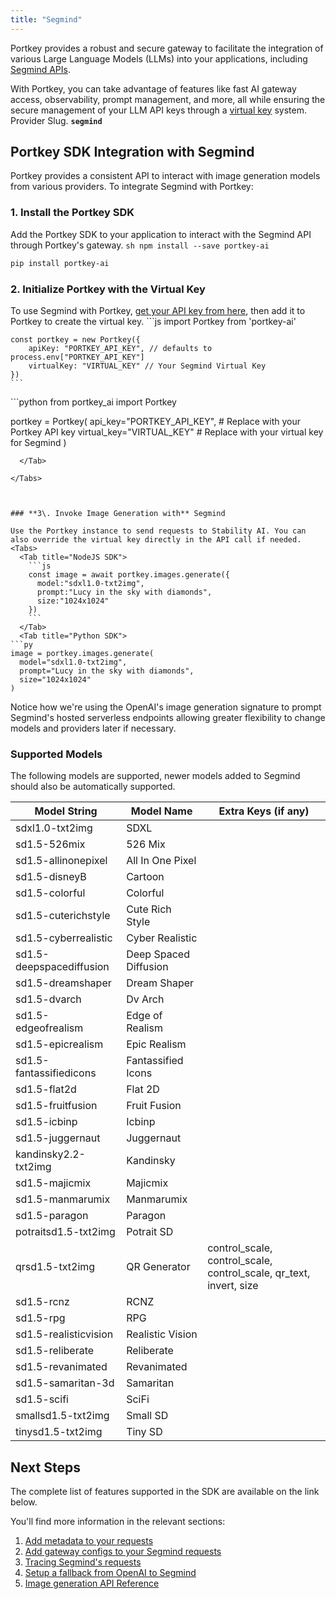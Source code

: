 ```yaml
---
title: "Segmind"
---
```


Portkey provides a robust and secure gateway to facilitate the integration of various Large Language Models (LLMs) into your applications, including [Segmind APIs](https://docs.segmind.com/).

With Portkey, you can take advantage of features like fast AI gateway access, observability, prompt management, and more, all while ensuring the secure management of your LLM API keys through a [virtual key](/product/ai-gateway/virtual-keys) system.
<Note>
Provider Slug. **`segmind`**
</Note>
## Portkey SDK Integration with Segmind

Portkey provides a consistent API to interact with image generation models from various providers. To integrate Segmind with Portkey:

### 1\. Install the Portkey SDK

Add the Portkey SDK to your application to interact with the Segmind API through Portkey's gateway.
<Tabs>
  <Tab title="NodeJS SDK">
    ```sh
    npm install --save portkey-ai
    ```
  </Tab>
  <Tab title="Python SDK">
```sh
pip install portkey-ai
```
  </Tab>

</Tabs>




### 2\. Initialize Portkey with the Virtual Key

To use Segmind with Portkey, [get your API key from here](https://cloud.segmind.com/console/api-keys), then add it to Portkey to create the virtual key.
<Tabs>
  <Tab title="NodeJS SDK">
    ```js
    import Portkey from 'portkey-ai'

    const portkey = new Portkey({
        apiKey: "PORTKEY_API_KEY", // defaults to process.env["PORTKEY_API_KEY"]
        virtualKey: "VIRTUAL_KEY" // Your Segmind Virtual Key
    })
    ```
  </Tab>
  <Tab title="Python SDK">
```python
from portkey_ai import Portkey

portkey = Portkey(
    api_key="PORTKEY_API_KEY",  # Replace with your Portkey API key
    virtual_key="VIRTUAL_KEY"   # Replace with your virtual key for Segmind
)
```
  </Tab>

</Tabs>



### **3\. Invoke Image Generation with** Segmind

Use the Portkey instance to send requests to Stability AI. You can also override the virtual key directly in the API call if needed.
<Tabs>
  <Tab title="NodeJS SDK">
    ```js
    const image = await portkey.images.generate({
      model:"sdxl1.0-txt2img",
      prompt:"Lucy in the sky with diamonds",
      size:"1024x1024"
    })
    ```
  </Tab>
  <Tab title="Python SDK">
```py
image = portkey.images.generate(
  model="sdxl1.0-txt2img",
  prompt="Lucy in the sky with diamonds",
  size="1024x1024"
)
```
  </Tab>

</Tabs>



Notice how we're using the OpenAI's image generation signature to prompt Segmind's hosted serverless endpoints allowing greater flexibility to change models and providers later if necessary.

### Supported Models

The following models are supported, newer models added to Segmind should also be automatically supported.

| Model String             | Model Name            | Extra Keys (if any)                                                    |
| ------------------------ | --------------------- | ---------------------------------------------------------------------- |
| sdxl1.0-txt2img          | SDXL                  |                                                                        |
| sd1.5-526mix             | 526 Mix               |                                                                        |
| sd1.5-allinonepixel      | All In One Pixel      |                                                                        |
| sd1.5-disneyB            | Cartoon               |                                                                        |
| sd1.5-colorful           | Colorful              |                                                                        |
| sd1.5-cuterichstyle      | Cute Rich Style       |                                                                        |
| sd1.5-cyberrealistic     | Cyber Realistic       |                                                                        |
| sd1.5-deepspacediffusion | Deep Spaced Diffusion |                                                                        |
| sd1.5-dreamshaper        | Dream Shaper          |                                                                        |
| sd1.5-dvarch             | Dv Arch               |                                                                        |
| sd1.5-edgeofrealism      | Edge of Realism       |                                                                        |
| sd1.5-epicrealism        | Epic Realism          |                                                                        |
| sd1.5-fantassifiedicons  | Fantassified Icons    |                                                                        |
| sd1.5-flat2d             | Flat 2D               |                                                                        |
| sd1.5-fruitfusion        | Fruit Fusion          |                                                                        |
| sd1.5-icbinp             | Icbinp                |                                                                        |
| sd1.5-juggernaut         | Juggernaut            |                                                                        |
| kandinsky2.2-txt2img     | Kandinsky             |                                                                        |
| sd1.5-majicmix           | Majicmix              |                                                                        |
| sd1.5-manmarumix         | Manmarumix            |                                                                        |
| sd1.5-paragon            | Paragon               |                                                                        |
| potraitsd1.5-txt2img     | Potrait SD            |                                                                        |
| qrsd1.5-txt2img          | QR Generator          | control\_scale, control\_scale, control\_scale, qr\_text, invert, size |
| sd1.5-rcnz               | RCNZ                  |                                                                        |
| sd1.5-rpg                | RPG                   |                                                                        |
| sd1.5-realisticvision    | Realistic Vision      |                                                                        |
| sd1.5-reliberate         | Reliberate            |                                                                        |
| sd1.5-revanimated        | Revanimated           |                                                                        |
| sd1.5-samaritan-3d       | Samaritan             |                                                                        |
| sd1.5-scifi              | SciFi                 |                                                                        |
| smallsd1.5-txt2img       | Small SD              |                                                                        |
| tinysd1.5-txt2img        | Tiny SD               |                                                                        |

## Next Steps

The complete list of features supported in the SDK are available on the link below.
<Card title="SDK" href="/api-reference/portkey-sdk-client">
</Card>

You'll find more information in the relevant sections:

1. [Add metadata to your requests](/product/observability/metadata)
2. [Add gateway configs to your Segmind requests](/product/ai-gateway/configs)
3. [Tracing Segmind's requests](/product/observability/traces)
4. [Setup a fallback from OpenAI to Segmind](/product/ai-gateway/fallbacks)
5. [Image generation API Reference](/provider-endpoints/images/create-image)
